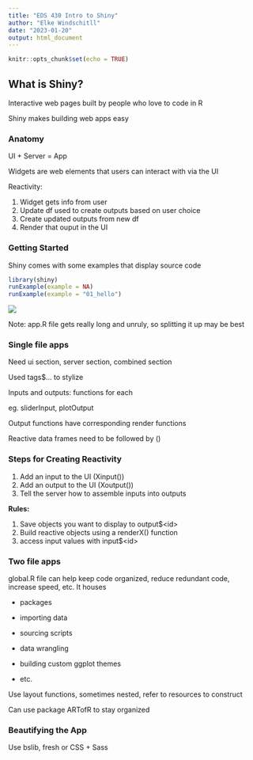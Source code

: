 ```yaml
---
title: "EDS 430 Intro to Shiny"
author: "Elke Windschitll"
date: "2023-01-20"
output: html_document
---
```


```r
knitr::opts_chunk$set(echo = TRUE)
```

## What is Shiny?

Interactive web pages built by people who love to code in R

Shiny makes building web apps easy

### Anatomy

UI + Server = App

Widgets are web elements that users can interact with via the UI

Reactivity:

1.  Widget gets info from user
2.  Update df used to create outputs based on user choice
3.  Create updated outputs from new df
4.  Render that ouput in the UI

### Getting Started

Shiny comes with some examples that display source code

```r
library(shiny)
runExample(example = NA)
runExample(example = "01_hello")
```

![](images/Screen%20Shot%202023-01-20%20at%209.34.58%20AM.png)

Note: app.R file gets really long and unruly, so splitting it up may be best

### Single file apps

Need ui section, server section, combined section

Used tags\$... to stylize

Inputs and outputs: functions for each

eg. sliderInput, plotOutput

Output functions have corresponding render functions

Reactive data frames need to be followed by ()

### Steps for Creating Reactivity

1.  Add an input to the UI (Xinput())
2.  Add an output to the UI (Xoutput())
3.  Tell the server how to assemble inputs into outputs

**Rules:**

1.  Save objects you want to display to output\$\<id\>
2.  Build reactive objects using a renderX() function
3.  access input values with input\$\<id\>

### Two file apps

global.R file can help keep code organized, reduce redundant code, increase speed, etc. It houses

-   packages

-   importing data

-   sourcing scripts

-   data wrangling

-   building custom ggplot themes

-   etc.

Use layout functions, sometimes nested, refer to resources to construct

Can use package ARTofR to stay organized

### Beautifying the App

Use bslib, fresh or CSS + Sass
